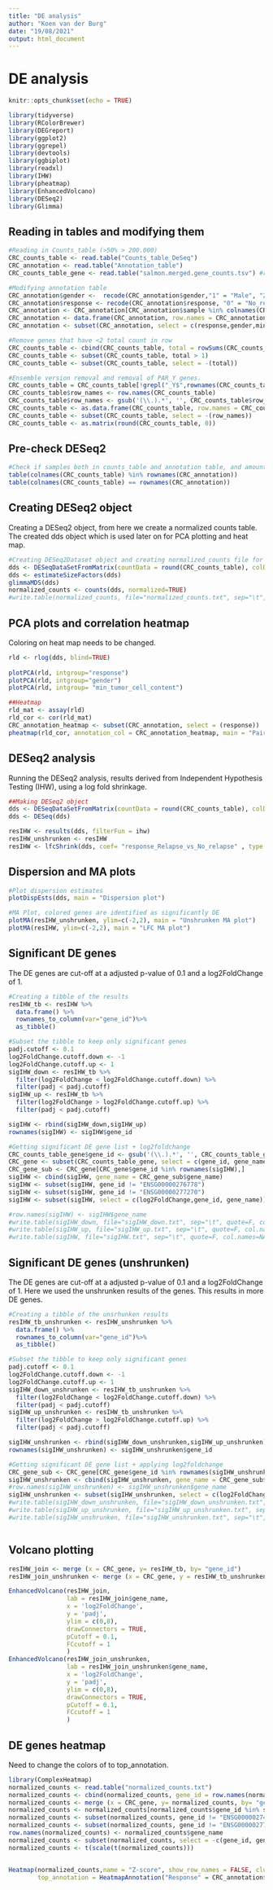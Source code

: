 ---
title: "DE analysis"
author: "Koen van der Burg"
date: "19/08/2021"
output: html_document
---

# DE analysis

```{r setup, include=FALSE}
knitr::opts_chunk$set(echo = TRUE)
```

```{r loading library, echo = FALSE, include=FALSE, message=FALSE, warning=FALSE}
library(tidyverse)
library(RColorBrewer)
library(DEGreport)
library(ggplot2)
library(ggrepel)
library(devtools)
library(ggbiplot)
library(readxl)
library(IHW)
library(pheatmap)
library(EnhancedVolcano)
library(DESeq2)
library(Glimma)
```

## Reading in tables and modifying them
```{r CRC_loading,message=FALSE, warning=FALSE}

#Reading in Counts_table (>50% > 200.000)
CRC_counts_table <- read.table("Counts_table_DeSeq")
CRC_annotation <- read.table("Annotation_table")
CRC_counts_table_gene <- read.table("salmon.merged.gene_counts.tsv") #read_table -> read.table change

#Modifying annotation table
CRC_annotation$gender <-  recode(CRC_annotation$gender,"1" = "Male", "2" = "Female")
CRC_annotation$response <- recode(CRC_annotation$response, "0" = "No_relapse", "1" = "Relapse")
CRC_annotation <- CRC_annotation[CRC_annotation$sample %in% colnames(CRC_counts_table),]                #Removal samples that don't have 200.000 counts
CRC_annotation <- data.frame(CRC_annotation, row.names = CRC_annotation$sample)                         #Set row_names -> sample names
CRC_annotation <- subset(CRC_annotation, select = c(response,gender,min_tumor_cell_content))            #Removal sample column

#Remove genes that have <2 total count in row
CRC_counts_table <- cbind(CRC_counts_table, total = rowSums(CRC_counts_table))                          #Create column with total row_counts
CRC_counts_table <- subset(CRC_counts_table, total > 1)                                                 #Remove rows(genes) with less than 2 counts
CRC_counts_table <- subset(CRC_counts_table, select = -(total))                                         #Removal total column

#Ensemble version removal and removal of PAR_Y genes.
CRC_counts_table = CRC_counts_table[!grepl("_Y$",rownames(CRC_counts_table)),]                          #Remove rows that end with the PAR_Y gene_id
CRC_counts_table$row_names <- row.names(CRC_counts_table)                                               #Set row_names to column_names
CRC_counts_table$row_names <- gsub('(\\.).*', '', CRC_counts_table$row_names)                           #Change row_names by removing ensemble ID
CRC_counts_table <- as.data.frame(CRC_counts_table, row.names = CRC_counts_table$row_names)             #Convert back to original state
CRC_counts_table <- subset(CRC_counts_table, select = -(row_names))                                     #Removal of row_names column
CRC_counts_table <- as.matrix(round(CRC_counts_table, 0))                                               #Rounding counts to remove decimals
```


## Pre-check DESeq2 
```{r check, results='hide',message=FALSE, warning=FALSE}

#Check if samples both in counts_table and annotation table, and amount of samples is equal.
table(colnames(CRC_counts_table) %in% rownames(CRC_annotation)) 
table(colnames(CRC_counts_table) == rownames(CRC_annotation))

```

## Creating DESeq2 object
Creating a DESeq2 object, from here we create a normalized counts table. The created dds object which is used later on for PCA plotting and heat map.
```{r normalized_counts,message=FALSE, warning=FALSE}

#Creating DESeq2Dataset object and creating normalized_counts file for later use.
dds <- DESeqDataSetFromMatrix(countData = round(CRC_counts_table), colData = CRC_annotation, design = ~ response)
dds <- estimateSizeFactors(dds)                                                                         #Median of ratios method of normalization
glimmaMDS(dds)                                                                                          #Interactive plotting
normalized_counts <- counts(dds, normalized=TRUE)                                                       #Retrieving normalized counts matrix
#write.table(normalized_counts, file="normalized_counts.txt", sep="\t", quote=F, col.names=NA)          #Creation of normalized_counts file
```


## PCA plots and correlation heatmap
Coloring on heat map needs to be changed. 
```{r QC,message=FALSE, warning=FALSE}

rld <- rlog(dds, blind=TRUE)                                                                        #Transform (rlog) counts for data visualization (vst faster)
 
plotPCA(rld, intgroup="response")                                                                   #PCA plot: Response    
plotPCA(rld, intgroup="gender")                                                                     #PCA plot: Gender
plotPCA(rld, intgroup= "min_tumor_cell_content")                                                    #PCA plot: Min tumor cell

##Heatmap
rld_mat <- assay(rld)                                                                               #Extract the rlog matrix from the object
rld_cor <- cor(rld_mat)                                                                             #Compute pairwise correlation values
CRC_annotation_heatmap <- subset(CRC_annotation, select = (response))                               #Getting response subset for heat map
pheatmap(rld_cor, annotation_col = CRC_annotation_heatmap, main = "Pairwise correlation values", )  #Plot heat map using the correlation matrix + metadata object
```

## DESeq2 analysis
Running the DESeq2 analysis, results derived from Independent Hypothesis Testing (IHW), using a log fold shrinkage. 
```{r DESeq2,message=FALSE, warning=FALSE}

##Making DESeq2 object
dds <- DESeqDataSetFromMatrix(countData = round(CRC_counts_table), colData = CRC_annotation, design = ~ response) #Object creation
dds <- DESeq(dds)                                                                                                 #Run analysis

resIHW <- results(dds, filterFun = ihw)                                                                           #Extracting results using IHW
resIHW_unshrunken <- resIHW                                                                                       #Save copy of non shrunken results
resIHW <- lfcShrink(dds, coef= "response_Relapse_vs_No_relapse" , type = "normal")                                #Applying log fold change shrinkage
```

## Dispersion and MA plots
```{r MAplot,message=FALSE, warning=FALSE}
#Plot dispersion estimates
plotDispEsts(dds, main = "Dispersion plot")

#MA Plot, colored genes are identified as significantly DE
plotMA(resIHW_unshrunken, ylim=c(-2,2), main = "Unshrunken MA plot")                                              #MA plot using non shrunken fold changes
plotMA(resIHW, ylim=c(-2,2), main = "LFC MA plot")                                                                #MA plot using shrunken fold changes

```

## Significant DE genes
The DE genes are cut-off at a adjusted p-value of 0.1 and a log2FoldChange of 1.
```{r sig_genes,message=FALSE, warning=FALSE}

#Creating a tibble of the results
resIHW_tb <- resIHW %>%
  data.frame() %>%
  rownames_to_column(var="gene_id")%>%
  as_tibble()

#Subset the tibble to keep only significant genes
padj.cutoff <- 0.1                                                                                                #Setting thresholds
log2FoldChange.cutoff.down <- -1 
log2FoldChange.cutoff.up <- 1
sigIHW_down <- resIHW_tb %>%                                                                                      #Selection of down_regulated genes
  filter(log2FoldChange < log2FoldChange.cutoff.down) %>%
  filter(padj < padj.cutoff)
sigIHW_up <- resIHW_tb %>%                                                                                        #Selection of up_regulated genes
  filter(log2FoldChange > log2FoldChange.cutoff.up) %>%
  filter(padj < padj.cutoff)

sigIHW <- rbind(sigIHW_down,sigIHW_up)                                                                            #Combining all significant genes
rownames(sigIHW) <- sigIHW$gene_id

#Getting significant DE gene list + log2foldchange
CRC_counts_table_gene$gene_id <- gsub('(\\.).*', '', CRC_counts_table_gene$gene_id)                               #Change row_names by removing ensembl ID
CRC_gene <- subset(CRC_counts_table_gene, select = c(gene_id, gene_name))
CRC_gene_sub <- CRC_gene[CRC_gene$gene_id %in% rownames(sigIHW),]
sigIHW <- cbind(sigIHW, gene_name = CRC_gene_sub$gene_name)
sigIHW <- subset(sigIHW, gene_id != "ENSG00000276778")                                                            #Metazoa_SRP change removal
sigIHW <- subset(sigIHW, gene_id != "ENSG00000277270")                                                            #Metazoa_SRP change removal
sigIHW <- subset(sigIHW, select = c(log2FoldChange,gene_id, gene_name))

#row.names(sigIHW) <- sigIHW$gene_name
#write.table(sigIHW_down, file="sigIHW_down.txt", sep="\t", quote=F, col.names=NA)
#write.table(sigIHW_up, file="sigIHW_up.txt", sep="\t", quote=F, col.names=NA)
#write.table(sigIHW, file="sigIHW.txt", sep="\t", quote=F, col.names=NA)

```   

## Significant DE genes (unshrunken)
The DE genes are cut-off at a adjusted p-value of 0.1 and a log2FoldChange of 1. Here we used the unshrunken results of the genes. This results in more DE genes. 

```{r sig_genes_unshrunken,message=FALSE, warning=FALSE}

#Creating a tibble of the unsrhunken results
resIHW_tb_unshrunken <- resIHW_unshrunken %>%
  data.frame() %>%
  rownames_to_column(var="gene_id")%>%
  as_tibble()

#Subset the tibble to keep only significant genes
padj.cutoff <- 0.1
log2FoldChange.cutoff.down <- -1 
log2FoldChange.cutoff.up <- 1
sigIHW_down_unshrunken <- resIHW_tb_unshrunken %>%
  filter(log2FoldChange < log2FoldChange.cutoff.down) %>%
  filter(padj < padj.cutoff)
sigIHW_up_unshrunken <- resIHW_tb_unshrunken %>%
  filter(log2FoldChange > log2FoldChange.cutoff.up) %>%
  filter(padj < padj.cutoff)

sigIHW_unshrunken <- rbind(sigIHW_down_unshrunken,sigIHW_up_unshrunken)
rownames(sigIHW_unshrunken) <- sigIHW_unshrunken$gene_id

#Getting significant DE gene list + applying log2foldchange
CRC_gene_sub <- CRC_gene[CRC_gene$gene_id %in% rownames(sigIHW_unshrunken),]
sigIHW_unshrunken <- cbind(sigIHW_unshrunken, gene_name = CRC_gene_sub$gene_name)
#row.names(sigIHW_unshrunken) <- sigIHW_unshrunken$gene_name                                                        #‘Metazoa_SRP’, ‘Y_RNA’ duplicates
sigIHW_unshrunken <- subset(sigIHW_unshrunken, select = c(log2FoldChange,gene_id,gene_name))
#write.table(sigIHW_down_unshrunken, file="sigIHW_down_unshrunken.txt", sep="\t", quote=F, col.names=NA)
#write.table(sigIHW_up_unshrunken, file="sigIHW_up_unshrunken.txt", sep="\t", quote=F, col.names=NA)
#write.table(sigIHW_unshrunken, file="sigIHW_unshrunken.txt", sep="\t", quote=F, col.names=NA)



```   

## Volcano plotting
```{r Volcano_plotting, fig.height=10, fig.width=10,message=FALSE, warning=FALSE }

resIHW_join <- merge (x = CRC_gene, y= resIHW_tb, by= "gene_id")
resIHW_join_unshrunken <- merge (x = CRC_gene, y = resIHW_tb_unshrunken, by= "gene_id")

EnhancedVolcano(resIHW_join,
                lab = resIHW_join$gene_name,
                x = 'log2FoldChange',
                y = 'padj',
                ylim = c(0,8),
                drawConnectors = TRUE,
                pCutoff = 0.1, 
                FCcutoff = 1
                )
EnhancedVolcano(resIHW_join_unshrunken,
                lab = resIHW_join_unshrunken$gene_name,
                x = 'log2FoldChange',
                y = 'padj',
                ylim = c(0,8),
                drawConnectors = TRUE,
                pCutoff = 0.1, 
                FCcutoff = 1
                )
```


## DE genes heatmap
Need to change the colors of to top_annotation. 
```{r Heatmap,message=FALSE, warning=FALSE}
library(ComplexHeatmap)
normalized_counts <- read.table("normalized_counts.txt")                                                              #Load in normalized_counts
normalized_counts <- cbind(normalized_counts, gene_id = row.names(normalized_counts))                                 
normalized_counts <- merge (x = CRC_gene, y= normalized_counts, by= "gene_id")                                        #Merge df's by gene_id
normalized_counts <- normalized_counts[normalized_counts$gene_id %in% sigIHW$gene_id ,]                               #Select significant genes
normalized_counts <- subset(normalized_counts, gene_id != "ENSG00000274701")                                          #Metazoa_SRP change removal
normalized_counts <- subset(normalized_counts, gene_id != "ENSG00000277250")              
row.names(normalized_counts) <- normalized_counts$gene_name
normalized_counts <- subset(normalized_counts, select = -c(gene_id, gene_name))                                       #Remove gene_id and gene_name
normalized_counts <- t(scale(t(normalized_counts)))                                                                   #Scaling and transposing normalized_counts


Heatmap(normalized_counts,name = "Z-score", show_row_names = FALSE, cluster_rows = FALSE,                      
        top_annotation = HeatmapAnnotation("Response" = CRC_annotation$response))                                     #Plotting the heatmap
```


